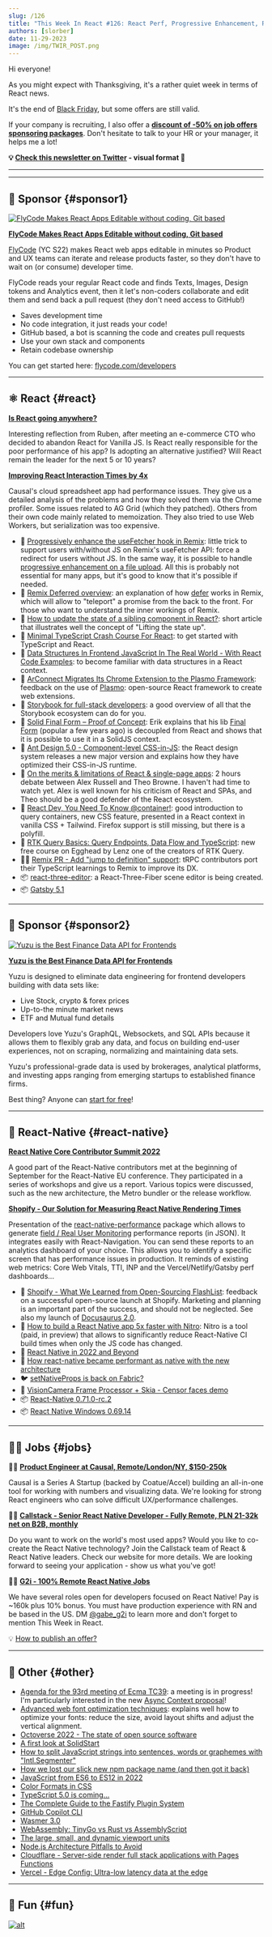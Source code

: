 ```yaml
---
slug: /126
title: "This Week In React #126: React Perf, Progressive Enhancement, Remix, Storybook, React-Native, FlashList, Nitro, TC39..."
authors: [slorber]
date: 11-29-2023
image: /img/TWIR_POST.png
---
```


Hi everyone!

As you might expect with Thanksgiving, it's a rather quiet week in terms of React news.

It's the end of [Black Friday](https://thisweekinreact.com/black-friday), but some offers are still valid.

If your company is recruiting, I also offer a [**discount of -50% on job offers sponsoring packages**](https://thisweekinreact.com/sponsor#sponsor-jobs). Don't hesitate to talk to your HR or your manager, it helps me a lot!

<!-- truncate -->

**💡 [Check this newsletter on Twitter](https://slo.im/thread) - visual format 🎨**

---


<Support />

---

## 💸 Sponsor {#sponsor1}

[![FlyCode Makes React Apps Editable without coding, Git based](/emails/issues/124/flycode.jpg)](https://bit.ly/3UPwAoJ)

**[FlyCode Makes React Apps Editable without coding, Git based](https://bit.ly/3UPwAoJ)**

[FlyCode](https://bit.ly/3wWSi00) (YC S22) makes React web apps editable in minutes so Product and UX teams can iterate and release products faster, so they don't have to wait on (or consume) developer time.

FlyCode reads your regular React code and finds Texts, Images, Design tokens and Analytics event, then it let's non-coders collaborate and edit them and send back a pull request (they don't need access to GitHub!)

- Saves development time
- No code integration, it just reads your code!
- GitHub based, a bot is scanning the code and creates pull requests
- Use your own stack and components
- Retain codebase ownership

You can get started here: [flycode.com/developers](https://www.flycode.com/developers)

---

## ⚛️ React {#react}

**[Is React going anywhere?](https://www.infoxicator.com/is-react-going-anywhere)**

Interesting reflection from Ruben, after meeting an e-commerce CTO who decided to abandon React for Vanilla JS. Is React really responsible for the poor performance of his app? Is adopting an alternative justified? Will React remain the leader for the next 5 or 10 years?

**[Improving React Interaction Times by 4x](https://www.causal.app/blog/react-perf)**

Causal's cloud spreadsheet app had performance issues. They give us a detailed analysis of the problems and how they solved them via the Chrome profiler. Some issues related to AG Grid (which they patched). Others from their own code mainly related to memoization. They also tried to use Web Workers, but serialization was too expensive.

- 📜 [Progressively enhance the useFetcher hook in Remix](https://sergiodxa.com/articles/progressively-enhance-the-usefetcher-hook-in-remix): little trick to support users with/without JS on Remix's useFetcher API: force a redirect for users without JS. In the same way, it is possible to handle [progressive enhancement on a file upload](https://twitter.com/ebey_jacob/status/1596223682246234113). All this is probably not essential for many apps, but it's good to know that it's possible if needed.
- 📜 [Remix Deferred overview](https://gist.github.com/jacob-ebey/9bde9546c1aafaa6bc8c242054b1be26): an explanation of how [defer](https://github.com/remix-run/remix/issues/4486) works in Remix, which will allow to "teleport" a promise from the back to the front. For those who want to understand the inner workings of Remix.
- 📜 [How to update the state of a sibling component in React?](https://alexsidorenko.com/blog/react-siblings/): short article that illustrates well the concept of "Lifting the state up".
- 📜 [Minimal TypeScript Crash Course For React](https://profy.dev/article/react-typescript): to get started with TypeScript and React.
- 📜 [Data Structures In Frontend JavaScript In The Real World - With React Code Examples](https://profy.dev/article/javascript-data-structures): to become familiar with data structures in a React context.
- 📜 [ArConnect Migrates Its Chrome Extension to the Plasmo Framework](https://blog.plasmo.com/p/migrating-chrome-extension-to-plasmo): feedback on the use of [Plasmo](https://github.com/PlasmoHQ/plasmo): open-source React framework to create web extensions.
- 📜 [Storybook for full-stack developers](https://storybook.js.org/blog/storybook-for-full-stack-developers/): a good overview of all that the Storybook ecosystem can do for you.
- 📜 [Solid Final Form – Proof of Concept](https://erikras.com/blog/solid-final-form-poc): Erik explains that his lib [Final Form](https://final-form.org/react) (popular a few years ago) is decoupled from React and shows that it is possible to use it in a SolidJS context.
- 📜 [Ant Design 5.0 - Component-level CSS-in-JS](https://ant.design/docs/blog/css-in-js): the React design system releases a new major version and explains how they have optimized their CSS-in-JS runtime.
- 🎥 [On the merits & limitations of React & single-page apps](https://www.youtube.com/watch?v=ChfjZV-aA_Y): 2 hours debate between Alex Russell and Theo Browne. I haven't had time to watch yet. Alex is well known for his criticism of React and SPAs, and Theo should be a good defender of the React ecosystem.
- 🎥 [React Dev, You Need To Know @container!](https://www.youtube.com/watch?v=ypN-Uwshc5M): good introduction to query containers, new CSS feature, presented in a React context in vanilla CSS + Tailwind. Firefox support is still missing, but there is a polyfill.
- 🎥 [RTK Query Basics: Query Endpoints, Data Flow and TypeScript](https://egghead.io/courses/rtk-query-basics-query-endpoints-data-flow-and-typescript-57ea3c43): new free course on Egghead by Lenz one of the creators of RTK Query.
- 🧑‍💻 [Remix PR - Add "jump to definition" support](https://github.com/remix-run/remix/pull/4689): tRPC contributors port their TypeScript learnings to Remix to improve its DX.
- 📦 [react-three-editor](https://github.com/pmndrs/react-three-editor): a React-Three-Fiber scene editor is being created.
- 📦 [Gatsby 5.1](https://www.gatsbyjs.com/docs/reference/release-notes/v5.1/)

<SubscribeFormEmbed />

---

## 💸 Sponsor {#sponsor2}

[![Yuzu is the Best Finance Data API for Frontends](/emails/issues/126/yuzu.png)](https://www.yuzu.dev/)

**[Yuzu is the Best Finance Data API for Frontends](https://www.yuzu.dev/)**

Yuzu is designed to eliminate data engineering for frontend developers building with data sets like:

- Live Stock, crypto & forex prices
- Up-to-the minute market news
- ETF and Mutual fund details

Developers love Yuzu's GraphQL, Websockets, and SQL APIs because it allows them to flexibly grab any data, and focus on building end-user experiences, not on scraping, normalizing and maintaining data sets.

Yuzu's professional-grade data is used by brokerages, analytical platforms, and investing apps ranging from emerging startups to established finance firms.

Best thing? Anyone can [start for free](https://www.yuzu.dev/pricing)!

---

## 📱 React-Native {#react-native}

**[React Native Core Contributor Summit 2022](https://reactnative.dev/blog/2022/11/22/react-native-core-contributor-summit-2022)**

A good part of the React-Native contributors met at the beginning of September for the React-Native EU conference. They participated in a series of workshops and give us a report. Various topics were discussed, such as the new architecture, the Metro bundler or the release workflow.

**[Shopify - Our Solution for Measuring React Native Rendering Times](https://shopify.engineering/measuring-react-native-rendering-times)**

Presentation of the [react-native-performance](https://github.com/Shopify/react-native-performance) package which allows to generate [field / Real User Monitoring](https://web.dev/lab-and-field-data-differences/) performance reports (in JSON). It integrates easily with React-Navigation. You can send these reports to an analytics dashboard of your choice. This allows you to identify a specific screen that has performance issues in production. It reminds of existing web metrics: Core Web Vitals, TTI, INP and the Vercel/Netlify/Gatsby perf dashboards...

- 📜 [Shopify - What We Learned from Open-Sourcing FlashList](https://shopify.engineering/what-we-learned-from-open-sourcing-flashlist): feedback on a successful open-source launch at Shopify. Marketing and planning is an important part of the success, and should not be neglected. See also my launch of [Docusaurus 2.0](https://www.indiehackers.com/post/1-on-product-hunt-thanks-to-newsletters-and-good-timing-2c7d8809d9).
- 📜 [How to build a React Native app 5x faster with Nitro](https://blog.nitro.build/how-to-build-a-react-native-app-5x-faster-with-nitro-d7e512b18d90): Nitro is a tool (paid, in preview) that allows to significantly reduce React-Native CI build times when only the JS code has changed.
- 📜 [React Native in 2022 and Beyond](https://semaphoreci.com/blog/react-native)
- 📜 [How react-native became performant as native with the new architecture](https://medium.com/ocp-digital-factory/how-react-native-became-performant-as-native-with-the-new-architecture-6e678c3178aa)
- 🐦 [setNativeProps is back on Fabric?](https://twitter.com/o_kwasniewski/status/1596090790350303233)
- 🎨 [VisionCamera Frame Processor + Skia - Censor faces demo](https://twitter.com/mrousavy/status/1595746972190883840)
- 📦 [React-Native 0.71.0-rc.2](https://twitter.com/Kelset/status/1595839212502261760)
- 📦 [React Native Windows 0.69.14](https://github.com/microsoft/react-native-windows/releases/tag/react-native-windows_v0.69.14)

---

## 🧑‍💻 Jobs {#jobs}

🧑‍💼 [**Product Engineer at Causal, Remote/London/NY, $150-250k**](https://jobs.lever.co/causal-app/4acaafbe-ef3d-45a6-bbe6-687c022d727c?lever-origin=applied&lever-source%5B%5D=thisweekinreact.com)

Causal is a Series A Startup (backed by Coatue/Accel) building an all-in-one tool for working with numbers and visualizing data. We're looking for strong React engineers who can solve difficult UX/performance challenges.

🧑‍💼 [**Callstack - Senior React Native Developer - Fully Remote, PLN 21-32k net on B2B, monthly**](https://www.callstack.com/senior-react-native-developer)

Do you want to work on the world's most used apps? Would you like to co-create the React Native technology? Join the Callstack team of React & React Native leaders. Check our website for more details. We are looking forward to seeing your application - show us what you've got!

🧑‍💼 [**G2i - 100% Remote React Native Jobs**](https://twitter.com/gabe_g2i/status/1563204813881425926?s=20&t=ArRLC77BpRwXXCdx8fnUqw)

We have several roles open for developers focused on React Native! Pay is ~160k plus 10% bonus. You must have production experience with RN and be based in the US. DM [@gabe_g2i](https://twitter.com/gabe_g2i) to learn more and don't forget to mention This Week in React.

💡 [How to publish an offer?](https://thisweekinreact.com/sponsor)

---

## 🔀 Other {#other}

- [Agenda for the 93rd meeting of Ecma TC39](https://github.com/tc39/agendas/blob/main/2022/11.md): a meeting is in progress! I'm particularly interested in the new [Async Context proposal](https://github.com/legendecas/proposal-async-context)!
- [Advanced web font optimization techniques](https://pixelpoint.io/blog/advanced-web-font-optimization-techniques/): explains well how to optimize your fonts: reduce the size, avoid layout shifts and adjust the vertical alignment.
- [Octoverse 2022 - The state of open source software](https://octoverse.github.com/)
- [A first look at SolidStart](https://ajcwebdev.com/2022/11/20/a-first-look-at-solidstart/)
- [How to split JavaScript strings into sentences, words or graphemes with "Intl.Segmenter"](https://www.stefanjudis.com/today-i-learned/how-to-split-javascript-strings-with-intl-segmenter/)
- [How we lost our slick new npm package name (and then got it back)](https://reactflow.dev/blog/reactflow-npm-package-name/)
- [JavaScript from ES6 to ES12 in 2022](https://medium.com/@bluetch/javascript-es6-es7-es8-es9-es10-es11-and-es12-519d8be7d48c)
- [Color Formats in CSS](https://www.joshwcomeau.com/css/color-formats/)
- [TypeScript 5.0 is coming...](https://www.youtube.com/watch?v=PTU-H6Wwbh8)
- [The Complete Guide to the Fastify Plugin System](https://www.nearform.com/blog/complete-guide-fastify-plugin-system/)
- [GitHub Copilot CLI](https://githubnext.com/projects/copilot-cli/)
- [Wasmer 3.0](https://wasmer.io/posts/announcing-wasmer-3.0)
- [WebAssembly: TinyGo vs Rust vs AssemblyScript](https://ecostack.dev/posts/wasm-tinygo-vs-rust-vs-assemblyscript/)
- [The large, small, and dynamic viewport units](https://web.dev/viewport-units/)
- [Node.js Architecture Pitfalls to Avoid](https://blog.appsignal.com/2022/11/23/nodejs-architecture-pitfalls-to-avoid.html)
- [Cloudflare - Server-side render full stack applications with Pages Functions](https://blog.cloudflare.com/pages-full-stack-frameworks/)
- [Vercel - Edge Config: Ultra-low latency data at the edge](https://vercel.com/blog/edge-config-ultra-low-latency-data-at-the-edge)

---

## 🤭 Fun {#fun}

[![alt](/emails/issues/126/meme.png)](https://twitter.com/addyosmani/status/1595470573001314309)

